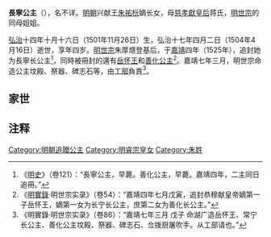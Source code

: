 {{東亞女性歷史人物
| 名稱=長寧公主
| 身份=[[明朝|明朝]]公主
| 畫像=
| 說明=
| 姓=朱
| 名=
| 封爵=[[公主|公主]]
| 位號=
| 封號=長寧长公主
| 出生年=1501年11月26日
| 逝世年=1504年4月16日
| 諡號=
| 墳墓=湖北钟祥
| 父親=[[朱祐杬|朱祐杬]]
| 同胞兄弟=[[朱厚熙_(明岳王)|朱厚熙]]，[[明世宗|明世宗]]
| 同胞姊妹=[[永福公主_(明朝)|永福公主]]、[[永淳公主|永淳公主]]
| 母親=[[慈孝獻皇后|慈孝獻皇后]]
|}}

'''長寧公主'''（{{bd|1501年|11月26日|1504年|4月16日|catIdx=Z}}），名不详。[[明朝|明朝]]兴献王[[朱祐杬|朱祐杬]]嫡长女，母[[慈孝獻皇后|慈孝獻皇后]]蒋氏，[[明世宗|明世宗]]的同母姐姐。

[[弘治_(明朝)|弘治]]十四年十月十六日（1501年11月26日）生，弘治十七年四月二日（1504年4月16日）逝世，享年四岁。[[明世宗|明世宗]]朱厚熜登基后，于[[嘉靖|嘉靖]]四年（1525年），追封她为長寧长公主<ref>《[[明史|明史]]》（卷121）：“長寧公主，早薨。善化公主，早薨。嘉靖四年，二主同日追冊。”</ref>，同時被冊封的還有[[朱厚熙_(明岳王)|岳怀王]]和[[善化公主|善化公主]]<ref>《[[明實錄|明實錄]]·明世宗实录》（卷54）：“嘉靖四年七月戊寅，追封恭穆献皇帝嫡第一子岳怀王，嫡第一女为长宁长公主，庶第二女为善化长公主。”</ref>。嘉靖七年三月，明世宗命造公主坟殿、祭器、碑志石等，由[[工部|工部]]負責<ref>《明實錄·明世宗实录》（卷86）：“嘉靖七年三月 戊子 命湖广造岳怀王、常宁长公主、善化公主坟殿、祭器、碑志石、佥拨厨屠吹手。从工部请也。”</ref>。

{{clr}}
==家世==
{{Ahnentafel top|長寧公主家世}}<center>
{{ahnentafel-compact5
|boxstyle_1=background-color: #ff8000;
|boxstyle_2=background-color: #ff6700;
|boxstyle_3=background-color: #ff4e00;
|boxstyle_4=background-color: #ff3500;
|boxstyle_5=background-color: #ff1c00;
|1=（追封）'''長寧公主'''
|2='''父：'''（追尊）睿宗献皇帝[[朱祐杬|朱祐杬]]
|3='''母：'''（追尊）[[慈孝献皇后|慈孝献皇后]]蒋氏
|4='''祖父：'''宪宗纯皇帝[[明宪宗|朱见深]]
|5='''祖母：'''（追尊）[[孝惠皇后_(明朝)|孝惠皇后]]邵氏
|6='''外祖父：'''（追封）玉田伯[[蔣斅|蔣斅]]
|7='''外祖母：'''玉田伯夫人
|8='''曾祖父：'''英宗睿皇帝[[明英宗|朱祁镇]]
|9='''曾祖母：'''[[孝肃皇后|孝肃皇后]]周氏
|10='''外曾祖父：'''[[邵林|邵林]]
|11=
|12=
|13=
|14=
|15=
|16='''高祖父：'''宣宗章皇帝[[明宣宗|朱瞻基]]
|17='''高祖母：'''[[孝恭章皇后|孝恭章皇后]]孙氏（一说为[[宫人|宫人]]）
|18='''外高祖父：'''（追封）宁国荣靖公[[周能|周能]]
|19='''外高祖母：'''（追封）宁国公夫人
|20=
|21=
|22=
|23=
|24=
|25=
|26=
|27=
|28=
|29=
|30=
|31=
}}</center>
{{ahnentafel bottom}}

==注释==
{{reflist}}
{{明世宗皇室}}
[[Category:明朝追贈公主|Category:明朝追贈公主]]
[[Category:明睿宗皇女|Category:明睿宗皇女]]
[[Category:朱姓|Category:朱姓]]